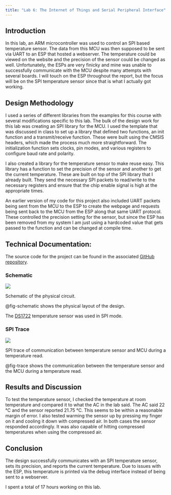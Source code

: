 ```yaml
---
title: "Lab 6: The Internet of Things and Serial Peripheral Interface"
---
```


## Introduction

In this lab, an ARM microcontroller was used to control an SPI based temperature sensor. The data from this MCU was then supposed to be sent via UART to an ESP that hosted a webserver. The temperature could be viewed on the website and the precision of the sensor could be changed as well. Unfortunately, the ESPs are very finicky and mine was unable to successfully communicate with the MCU despite many attempts with several boards. I will touch on the ESP throughout the report, but the focus will be on the SPI temperature sensor since that is what I actually got working.

## Design Methodology

I used a series of different libraries from the examples for this course with several modifications specific to this lab. The bulk of the design work for this lab was creating an SPI library for the MCU. I used the template that was discussed in class to set up a library that defined two functions, an init function and a transmit/receive function. These were built using the CMSIS headers, which made the process much more straightforward. The initialization function sets clocks, pin modes, and various registers to configure baud rate and polarity.

I also created a library for the temperature sensor to make reuse easy. This library has a function to set the precision of the sensor and another to get the current temperature. These are built on top of the SPI library that I already built. They send the necessary SPI packets to read/write to the necessary registers and ensure that the chip enable signal is high at the appropriate times.

An earlier version of my code for this project also included UART packets being sent from the MCU to the ESP to create the webpage and requests being sent back to the MCU from the ESP along that same UART protocol. These controlled the precision setting for the sensor, but since the ESP has been removed from my system I am just using a hardcoded value that gets passed to the function and can be changed at compile time.

## Technical Documentation:

The source code for the project can be found in the associated [GitHub repository](https://github.com/jordancarlin/e155-lab6).

### Schematic
::: {#fig-schematic}
![](images/schematic.png)

Schematic of the physical circuit.
:::

@fig-schematic shows the physical layout of the design.

The [DS1722](https://hmc-e155.github.io/assets/doc/ds1722.pdf) temperature sensor was used in SPI mode.

### SPI Trace
::: {#fig-trace}
![](images/trace.png)

SPI trace of communication between temperature sensor and MCU during a temperature read.
:::

@fig-trace shows the communication between the temperature sensor and the MCU during a temperature read.

## Results and Discussion

To test the temperature sensor, I checked the temperature at room temperature and compared it to what the AC in the lab said. The AC said 22 °C and the sensor reported 21.75 °C. This seems to be within a reasonable margin of error. I also tested warming the sensor up by pressing my finger on it and cooling it down with compressed air. In both cases the sensor responded accordingly. It was also capable of hitting compressed temperatures when using the compressed air.

## Conclusion

The design successfully communicates with an SPI temperature sensor, sets its precision, and reports the current temperature. Due to issues with the ESP, this temperature is printed via the debug interface instead of being sent to a webserver.

I spent a total of 17 hours working on this lab.
